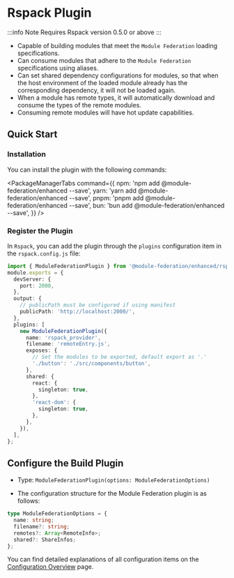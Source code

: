 # Rspack Plugin

:::info Note
Requires Rspack version 0.5.0 or above
:::

- Capable of building modules that meet the `Module Federation` loading specifications.
- Can consume modules that adhere to the `Module Federation` specifications using aliases.
- Can set shared dependency configurations for modules, so that when the host environment of the loaded module already has the corresponding dependency, it will not be loaded again.
- When a module has remote types, it will automatically download and consume the types of the remote modules.
- Consuming remote modules will have hot update capabilities.

## Quick Start

### Installation

You can install the plugin with the following commands:


<PackageManagerTabs
  command={{
    npm: 'npm add @module-federation/enhanced --save',
    yarn: 'yarn add @module-federation/enhanced --save',
    pnpm: 'pnpm add @module-federation/enhanced --save',
    bun: 'bun add @module-federation/enhanced --save',
  }}
/>

### Register the Plugin

In `Rspack`, you can add the plugin through the `plugins` configuration item in the `rspack.config.js` file:

```ts title='rspack.config.js'
import { ModuleFederationPlugin } from '@module-federation/enhanced/rspack';
module.exports = {
  devServer: {
    port: 2000,
  },
  output: {
    // publicPath must be configured if using manifest
    publicPath: 'http://localhost:2000/',
  },
  plugins: [
    new ModuleFederationPlugin({
      name: 'rspack_provider',
      filename: 'remoteEntry.js',
      exposes: {
        // Set the modules to be exported, default export as '.'
        './button': './src/components/button',
      },
      shared: {
        react: {
          singleton: true,
        },
        'react-dom': {
          singleton: true,
        },
      },
    }),
  ],
};
```

## Configure the Build Plugin

- Type: `ModuleFederationPlugin(options: ModuleFederationOptions)`

- The configuration structure for the Module Federation plugin is as follows:

```ts
type ModuleFederationOptions = {
  name: string;
  filename?: string;
  remotes?: Array<RemoteInfo>;
  shared?: ShareInfos;
};
```

You can find detailed explanations of all configuration items on the [Configuration Overview](../../configure/index) page.
